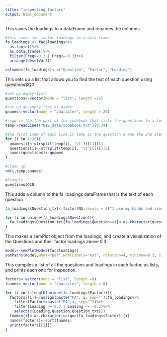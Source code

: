 ```yaml
---
title: "inspecting_factors"
output: html_document
---
```


This saves the loadings to a dataFrame and renames the columns
```r
#this saves the factor loadings to a data frame
fa_loadings <- fac$loadings%>%
  as.table()%>%
  as.data.frame()%>%
  filter(Freq>=0.3 | Freq<=-0.3)%>%
  arrange(desc(Var2))

colnames(fa_loadings)<-c("Question", "Factor", "Loading")
```

This sets up a list that allows you to find the text of each question using questions$Q#
```r
#set up empty list:
questions<-vector(mode = "list", length =26)

#set up an empty list of names:
qnames<-vector(mode = "character", length = 26)

#read in the the part of the codebook that lists the questions to a temporary file
temp<-readLines("NIS_data/codebook.txt")[9:34]

#the first item of each line in temp is the question # and the 2nd item is the question text:
for (i in 1:26){
  qnames[i]<-strsplit(temp[i], '\t')[[1]][1]
  questions[i]<-strsplit(temp[i], '\t')[[1]][2]
  names(questions)<-qnames
}

#clean up:
rm(i,temp,qnames)

#Example
questions$Q18
```

This adds a column to the fa_loadings dataFrame that is the text of each question
```r
fa_loadings$Question_txt<-factor(NA,levels = c("I use my hands and arms to gesture while talking to people. ","I touch others on the shoulder or arm while talking to them. ","I use a monotone or dull voice while talking to people. ","I look over or away from others while talking to them. ","I move away from others when they touch me while we are talking. ","I have a relaxed body position when I talk to people. ", "I frown while talking to people. ","I avoid eye contact while talking to people. ", "I have a tense body position while talking to people. ","I sit close or stand close to people while talking with them. ","My voice is monotonous or dull when I talk to people. ","I use a variety of vocal expressions when I talk to people. ", "I gesture when I talk to people. ","I am animated when I talk to people. ","I have a bland facial expression when I talk to people. ","I move closer to people when I talk to them. ","I look directly at people while talking to them. ","I am stiff when I talk to people. ","I have a lot of vocal variety when I talk to people. ","I avoid gesturing while I am talking to people. ","I lean toward people when I talk to them. ","I maintain eye contact with people when I talk to them. ","I try not to sit or stand close to people when I talk with them. ","I lean away from people when I talk to them. ","I smile when I talk to people. ","I avoid touching people when I talk to them."))

for (i in unique(fa_loadings$Question)){
  fa_loadings$Question_txt[fa_loadings$Question==i]<-as.character(questions[i])
}
```


This makes a semPlot object from the loadings, and create a visualization of the Questions and their factor loadings above 0.3
```r
model<-semPlotModel(fac$loadings)
semPaths(model,what="par",whatLabels="est", rotation=4, minimum=0.3, sizeMan=5, sizeMan2 = 2, edge.width =.3)
```


This compiles a list of all the questions and loadings in each factor, as lists, and prints each one for inspection.
```r
factors<-vector(mode = "list", length =8)
fnames<-vector(mode = "character", length = 8)

for (i in 1:length(unique(fa_loadings$Factor))){
  factors[[i]]<-assign(paste("PA", i, sep=''),fa_loadings%>%
    filter(Factor==paste("PA",i, sep=""))%>%
    filter(Loading >= 0.3 | Loading <= -0.3)%>%
    select(c(Loading,Question,Question_txt)))
  fnames[i]<-as.character(unique(fa_loadings$Factor))[i]
  names(factors)<-sort(fnames)
  print(factors[[i]])
}
```

